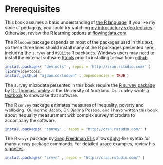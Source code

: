 # Prerequisites {-}

This book assumes a basic understanding of [the R language](http://www.r-project.org/).  If you like my style of pedagogy, you could try watching [my introductory video lectures](http://www.twotorials.com/).  Otherwise, review the R learning options at [flowingdata.com](http://flowingdata.com/2012/06/04/resources-for-getting-started-with-r/).

The R `lodown` package depends on most of the packages used in this text, so these three lines should install many of the R packages presented here, including the `survey` and `RSQLite` R packages.  Windows users may need to install the external software [Rtools](http://cran.r-project.org/bin/windows/Rtools/) prior to installing `lodown` from [github](http://github.com/).

```r
install.packages( "devtools" , repos = "http://cran.rstudio.com/" )
library(devtools)
install_github( "ajdamico/lodown" , dependencies = TRUE )
```

The survey microdata presented in this book require the [R survey package](http://r-survey.r-forge.r-project.org/survey/) by [Dr. Thomas Lumley](https://www.stat.auckland.ac.nz/people/tlum005) at the University of Auckland.  Dr. Lumley wrote [a textbook](http://r-survey.r-forge.r-project.org/svybook/) to showcase that software.

The R `convey` package estimates measures of inequality, poverty and wellbeing.  Guilherme Jacob, Dr. Djalma Pessoa, and I have written [this book](https://guilhermejacob.github.io/context/) about inequality measurement with complex survey microdata to accompany the software.

```r
install.packages( "convey" , repos = "http://cran.rstudio.com/" )
```

The R `srvyr` package by [Greg Freedman Ellis](https://github.com/gergness/) allows [dplyr](https://cran.r-project.org/web/packages/dplyr/README.html)-like syntax for many `survey` package commands.  For detailed usage examples, review his [vignettes](https://cran.r-project.org/web/packages/srvyr/index.html).

```r
install.packages( "srvyr" , repos = "http://cran.rstudio.com/" )
```
